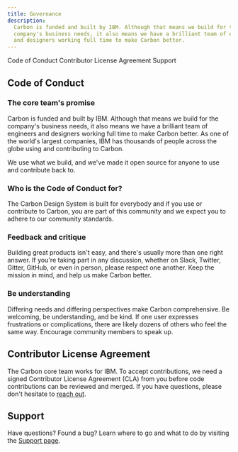 ```yaml
---
title: Governance
description:
  Carbon is funded and built by IBM. Although that means we build for the
  company's business needs, it also means we have a brilliant team of engineers
  and designers working full time to make Carbon better.
---
```


<AnchorLinks>

<AnchorLink>Code of Conduct</AnchorLink>
<AnchorLink>Contributor License Agreement</AnchorLink>
<AnchorLink>Support</AnchorLink>

</AnchorLinks>

## Code of Conduct

### The core team's promise

Carbon is funded and built by IBM. Although that means we build for the
company's business needs, it also means we have a brilliant team of engineers
and designers working full time to make Carbon better. As one of the world's
largest companies, IBM has thousands of people across the globe using and
contributing to Carbon.

We use what we build, and we've made it open source for anyone to use and
contribute back to.

### Who is the Code of Conduct for?

The Carbon Design System is built for everybody and if you use or contribute to
Carbon, you are part of this community and we expect you to adhere to our
community standards.

### Feedback and critique

Building great products isn't easy, and there's usually more than one right
answer. If you're taking part in any discussion, whether on Slack, Twitter,
Gitter, GitHub, or even in person, please respect one another. Keep the mission
in mind, and help us make Carbon better.

### Be understanding

Differing needs and differing perspectives make Carbon comprehensive. Be
welcoming, be understanding, and be kind. If one user expresses frustrations or
complications, there are likely dozens of others who feel the same way.
Encourage community members to speak up.

## Contributor License Agreement

The Carbon core team works for IBM. To accept contributions, we need a signed
Contributor License Agreement (CLA) from you before code contributions can be
reviewed and merged. If you have questions, please don't hesitate
to [reach out](/help/contact-us).

## Support

Have questions? Found a bug? Learn where to go and what to do by visiting the
[Support page](/help/support).
